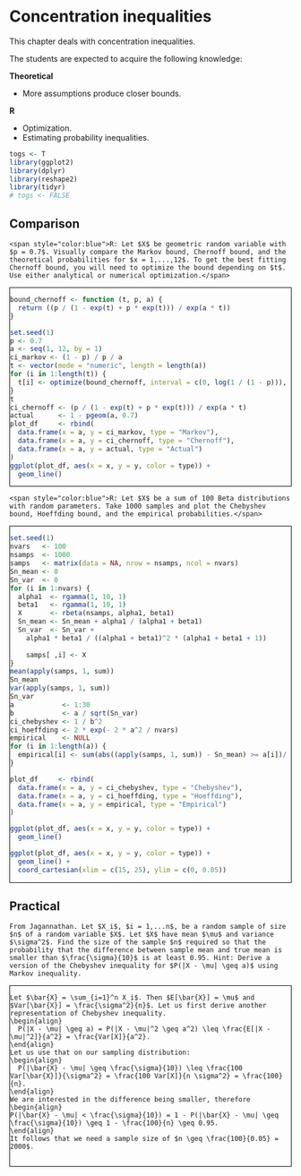 # Concentration inequalities {#ci}

This chapter deals with concentration inequalities.

The students are expected to acquire the following knowledge:

**Theoretical**

- More assumptions produce closer bounds.


**R**

- Optimization.
- Estimating probability inequalities.


<style>
.fold-btn { 
  float: right; 
  margin: 5px 5px 0 0;
}
.fold { 
  border: 1px solid black;
  min-height: 40px;
}
</style>

<script type="text/javascript">
$(document).ready(function() {
  $folds = $(".fold");
  $folds.wrapInner("<div class=\"fold-blck\">"); // wrap a div container around content
  $folds.prepend("<button class=\"fold-btn\">Unfold</button>");  // add a button
  $(".fold-blck").toggle();  // fold all blocks
  $(".fold-btn").on("click", function() {  // add onClick event
    $(this).text($(this).text() === "Fold" ? "Unfold" : "Fold");  // if the text equals "Fold", change it to "Unfold"or else to "Fold" 
    $(this).next(".fold-blck").toggle("linear");  // "swing" is the default easing function. This can be further customized in its speed or the overall animation itself.
  })
});
</script>

```r
togs <- T
library(ggplot2)
library(dplyr)
library(reshape2)
library(tidyr)
# togs <- FALSE
```

## Comparison
```exercise
<span style="color:blue">R: Let $X$ be geometric random variable with $p = 0.7$. Visually compare the Markov bound, Chernoff bound, and the theoretical probabilities for $x = 1,...,12$. To get the best fitting Chernoff bound, you will need to optimize the bound depending on $t$. Use either analytical or numerical optimization.</span>

```

<div class="fold">
```r
bound_chernoff <- function (t, p, a) {
  return ((p / (1 - exp(t) + p * exp(t))) / exp(a * t))
}

set.seed(1)
p <- 0.7
a <- seq(1, 12, by = 1)
ci_markov <- (1 - p) / p / a
t <- vector(mode = "numeric", length = length(a))
for (i in 1:length(t)) {
  t[i] <- optimize(bound_chernoff, interval = c(0, log(1 / (1 - p))), p = p, a = a[i])$minimum
}
t
ci_chernoff <- (p / (1 - exp(t) + p * exp(t))) / exp(a * t)
actual      <- 1 - pgeom(a, 0.7)
plot_df     <- rbind(
  data.frame(x = a, y = ci_markov, type = "Markov"),
  data.frame(x = a, y = ci_chernoff, type = "Chernoff"),
  data.frame(x = a, y = actual, type = "Actual")
)
ggplot(plot_df, aes(x = x, y = y, color = type)) +
  geom_line()


```
</div>


```exercise
<span style="color:blue">R: Let $X$ be a sum of 100 Beta distributions with random parameters. Take 1000 samples and plot the Chebyshev bound, Hoeffding bound, and the empirical probabilities.</span>

```

<div class="fold">
```r
set.seed(1)
nvars   <- 100
nsamps  <- 1000
samps   <- matrix(data = NA, nrow = nsamps, ncol = nvars)
Sn_mean <- 0
Sn_var  <- 0
for (i in 1:nvars) {
  alpha1  <- rgamma(1, 10, 1)
  beta1   <- rgamma(1, 10, 1)
  X       <- rbeta(nsamps, alpha1, beta1)
  Sn_mean <- Sn_mean + alpha1 / (alpha1 + beta1)
  Sn_var  <- Sn_var + 
    alpha1 * beta1 / ((alpha1 + beta1)^2 * (alpha1 + beta1 + 1))
  
    samps[ ,i] <- X
}
mean(apply(samps, 1, sum))
Sn_mean
var(apply(samps, 1, sum))
Sn_var
a            <- 1:30
b            <- a / sqrt(Sn_var)
ci_chebyshev <- 1 / b^2
ci_hoeffding <- 2 * exp(- 2 * a^2 / nvars)
empirical    <- NULL
for (i in 1:length(a)) {
  empirical[i] <- sum(abs((apply(samps, 1, sum)) - Sn_mean) >= a[i])/ nsamps
}

plot_df     <- rbind(
  data.frame(x = a, y = ci_chebyshev, type = "Chebyshev"),
  data.frame(x = a, y = ci_hoeffding, type = "Hoeffding"),
  data.frame(x = a, y = empirical, type = "Empirical")
)

ggplot(plot_df, aes(x = x, y = y, color = type)) +
  geom_line()

ggplot(plot_df, aes(x = x, y = y, color = type)) +
  geom_line() +
  coord_cartesian(xlim = c(15, 25), ylim = c(0, 0.05))
```
</div>

## Practical
```exercise
From Jagannathan. Let $X_i$, $i = 1,...n$, be a random sample of size $n$ of a random variable $X$. Let $X$ have mean $\mu$ and variance $\sigma^2$. Find the size of the sample $n$ required so that the probability that the difference between sample mean and true mean is smaller than $\frac{\sigma}{10}$ is at least 0.95. Hint: Derive a version of the Chebyshev inequality for $P(|X - \mu| \geq a)$ using Markov inequality.

```

<div class="fold">
```solution
Let $\bar{X} = \sum_{i=1}^n X_i$. Then $E[\bar{X}] = \mu$ and $Var[\bar{X}] = \frac{\sigma^2}{n}$. Let us first derive another representation of Chebyshev inequality.
\begin{align}
  P(|X - \mu| \geq a) = P(|X - \mu|^2 \geq a^2) \leq \frac{E[|X - \mu|^2]}{a^2} = \frac{Var[X]}{a^2}.
\end{align}
Let us use that on our sampling distribution:
\begin{align}
  P(|\bar{X} - \mu| \geq \frac{\sigma}{10}) \leq \frac{100 Var[\bar{X}]}{\sigma^2} = \frac{100 Var[X]}{n \sigma^2} = \frac{100}{n}.
\end{align}
We are interested in the difference being smaller, therefore
\begin{align}
P(|\bar{X} - \mu| < \frac{\sigma}{10}) = 1 - P(|\bar{X} - \mu| \geq \frac{\sigma}{10}) \geq 1 - \frac{100}{n} \geq 0.95.
\end{align}
It follows that we need a sample size of $n \geq \frac{100}{0.05} = 2000$.


```
</div>
